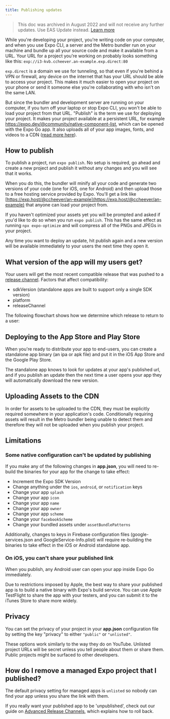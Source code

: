```yaml
---
title: Publishing updates
---
```



> This doc was archived in August 2022 and will not receive any further updates. Use EAS Update instead. [Learn more](/eas-update/introduction)

While you're developing your project, you're writing code on your
computer, and when you use Expo CLI, a server and the Metro bundler run on your machine and bundle up all your source code and make
it available from a URL. Your URL for a project you're working on
probably looks something like this:
`exp://i3-kvb.ccheever.an-example.exp.direct:80`

`exp.direct` is a domain we use for tunneling, so that even if you're
behind a VPN or firewall, any device on the internet that has your URL
should be able to access your project. This makes it much easier to open
your project on your phone or send it someone else you're collaborating
with who isn't on the same LAN.

But since the bundler and development server are running on your computer, if you
turn off your laptop or stop Expo CLI, you won't be able to load your
project from that URL. "Publish" is the term we use for deploying your
project. It makes your project available at a persistent URL, for
example https://expo.dev/@community/native-component-list, which can be
opened with the Expo Go app. It also uploads all of your app images,
fonts, and videos to a CDN ([read more
here](/faq/#how-do-i-share-my-expo-project-can-i-submit-it-to-the-app-stores)).

## How to publish

To publish a project, run `expo publish`. No setup is required, go ahead and create a new project
and publish it without any changes and you will see that it works.

When you do this, the bundler will minify all your code and generate
two versions of your code (one for iOS, one for Android) and then upload
those to a free hosting service provided by Expo. You'll get a link like [https://exp.host/@ccheever/an-example](https://exp.host/@ccheever/an-example)
that anyone can load your project from.

If you haven't optimized your assets yet you will be prompted and asked
if you'd like to do so when you run `expo publish`. This has the same effect
as running `npx expo-optimize` and will compress all of the PNGs and JPEGs in your project.

Any time you want to deploy an update, hit publish again and a new
version will be available immediately to your users the next time they
open it.

## What version of the app will my users get?

Your users will get the most recent compatible release that was pushed to a [release channel](./release-channels). Factors that affect compatibility:

- sdkVersion (standalone apps are built to support only a single SDK version)
- platform
- releaseChannel

The following flowchart shows how we determine which release to return to a user:

<ContentSpotlight
  alt="Serving Flowchart"
  src="/static/images/release-channels-flowchart.png"
  className="max-w-[600px]"
/>

## Deploying to the App Store and Play Store

When you're ready to distribute your app to end-users, you can create a
standalone app binary (an ipa or apk file) and put it in the iOS App
Store and the Google Play Store.

The standalone app knows to look for updates at your app's published
url, and if you publish an update then the next time a user opens your
app they will automatically download the new version.

## Uploading Assets to the CDN

In order for assets to be uploaded to the CDN, they must be explicitly required somewhere in your application's code. Conditionally requiring assets will result in the Metro bundler being unable to detect them and therefore they will not be uploaded when you publish your project.

## Limitations

### Some native configuration can't be updated by publishing

If you make any of the following changes in **app.json**, you will need to
re-build the binaries for your app for the change to take effect:

- Increment the Expo SDK Version
- Change anything under the `ios`, `android`, or `notification` keys
- Change your app `splash`
- Change your app `icon`
- Change your app `name`
- Change your app `owner`
- Change your app `scheme`
- Change your `facebookScheme`
- Change your bundled assets under `assetBundlePatterns`

Additionally, changes to keys in Firebase configuration files (google-services.json and GoogleService-Info.plist) will require re-building the binaries to take effect in the iOS or Android standalone app.

### On iOS, you can't share your published link

When you publish, any Android user can open your app inside Expo Go immediately.

Due to restrictions imposed by Apple, the best way to share your published app is
to build a native binary with Expo's build service. You can use Apple TestFlight to
share the app with your testers, and you can submit it to the iTunes Store to share
more widely.

## Privacy

You can set the privacy of your project in your **app.json** configuration
file by setting the key "privacy" to either `"public"` or `"unlisted"`.

These options work similarly to the way they do on YouTube. Unlisted
project URLs will be secret unless you tell people about them or share
them. Public projects might be surfaced to other developers.

## How do I remove a managed Expo project that I published?

The default privacy setting for managed apps is `unlisted` so nobody can find your app unless you share the link with them.

If you really want your published app to be 'unpublished', check out our guide on [Advanced Release Channels](./advanced-release-channels), which explains how to roll back.
